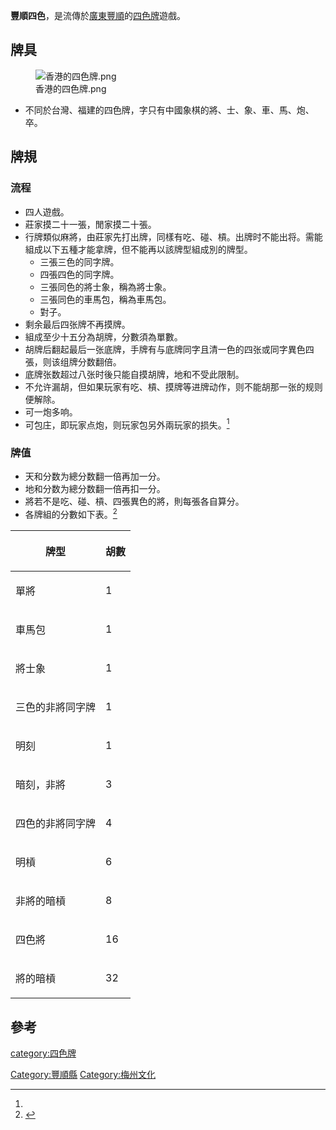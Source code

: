 '''豐順四色'''，是流傳於[[廣東|廣東]][[豐順|豐順]]的[[四色牌|四色牌]]遊戲。

==牌具==
[[File:香港的四色牌.png|thumb]]
*不同於台灣、福建的四色牌，字只有中國象棋的將、士、象、車、馬、炮、卒。

==牌規==
===流程===
*四人遊戲。
*莊家摸二十一張，閒家摸二十張。
*行牌類似麻將，由莊家先打出牌，同樣有吃、碰、槓。出牌时不能出将。需能組成以下五種才能拿牌，但不能再以該牌型組成別的牌型。
**三張三色的同字牌。
**四張四色的同字牌。
**三張同色的將士象，稱為將士象。
**三張同色的車馬包，稱為車馬包。
**對子。
*剩余最后四张牌不再摸牌。
*組成至少十五分為胡牌，分數須為單數。
*胡牌后翻起最后一张底牌，手牌有与底牌同字且清一色的四张或同字異色四張，则该组牌分数翻倍。
*底牌张数超过八张时後只能自摸胡牌，地和不受此限制。
*不允许漏胡，但如果玩家有吃、槓、摸牌等进牌动作，则不能胡那一张的规则便解除。
*可一炮多响。
*可包庄，即玩家点炮，则玩家包另外兩玩家的损失。<ref name="丰顺四色"></ref>

===牌值===
*天和分数为總分数翻一倍再加一分。
*地和分数为總分数翻一倍再扣一分。
*將若不是吃、碰、槓、四張異色的將，則每張各自算分。
*各牌組的分數如下表。<ref name="丰顺四色">{{Cite news|url=http://www.kjgame.com/GameIntro.html?GameID=2014|title=丰顺四色 游戏介绍|language=zh-cn|publisher=客家新城游戏中心|author=|date=|accessdate=2013-10-02|deadurl=yes|archiveurl=https://web.archive.org/web/20131004235331/http://www.kjgame.com/GameIntro.html?GameID=2014|archivedate=2013-10-04}}</ref>
{| class="wikitable"
|-
! 牌型 !! 胡數 
|-
| 單將|| 1 
|-
| 車馬包 || 1 
|-
| 將士象 || 1 
|-
|三色的非將同字牌 || 1 
|-
| 明刻 || 1 
|-
| 暗刻，非將 || 3 
|-
| 四色的非將同字牌 || 4 
|-
| 明槓|| 6 
|-
| 非將的暗槓|| 8 
|-
| 四色將 || 16  
|-
| 將的暗槓|| 32 
|}

==參考==
{{reflist}}

[[category:四色牌|category:四色牌]]
[[Category:豐順縣|Category:豐順縣]]
[[Category:梅州文化|Category:梅州文化]]